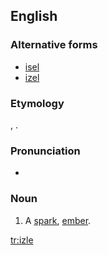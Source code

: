 ==English==

===Alternative forms===
* [[isel]]
* [[izel]]

===Etymology===
{{etyl|ang}} {{term|ysel}}, {{term|ysle}}.

===Pronunciation===
* {{IPA|/ˈaɪzəl/}}

===Noun===
{{en-noun}}

# {{dialectal}} A [[spark]], [[ember]].

[[tr:izle]]